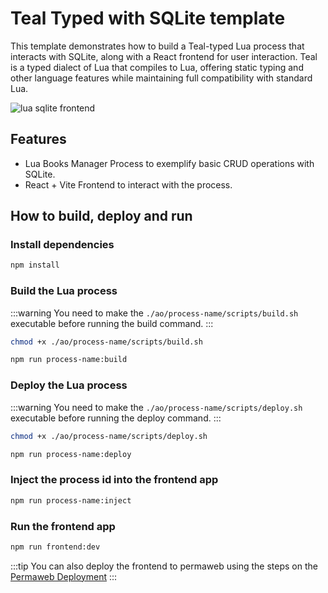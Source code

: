 # Teal Typed with SQLite template

This template demonstrates how to build a Teal-typed Lua process that interacts with SQLite, along with a React frontend for user interaction. Teal is a typed dialect of Lua that compiles to Lua, offering static typing and other language features while maintaining full compatibility with standard Lua.

![lua sqlite frontend](/lua-sqlite.png)

## Features

- Lua Books Manager Process to exemplify basic CRUD operations with SQLite.
- React + Vite Frontend to interact with the process.

## How to build, deploy and run

### Install dependencies

```bash
npm install
```

### Build the Lua process

:::warning
You need to make the `./ao/process-name/scripts/build.sh` executable before running the build command.
:::

```bash
chmod +x ./ao/process-name/scripts/build.sh

npm run process-name:build
```

### Deploy the Lua process

:::warning
You need to make the `./ao/process-name/scripts/deploy.sh` executable before running the deploy command.
:::

```bash
chmod +x ./ao/process-name/scripts/deploy.sh

npm run process-name:deploy
```

### Inject the process id into the frontend app

```bash
npm run process-name:inject
```

### Run the frontend app

```bash
npm run frontend:dev
```

:::tip
You can also deploy the frontend to permaweb using the steps on the [Permaweb Deployment](/frontend-development/permaweb-deployment)
:::